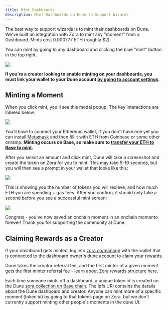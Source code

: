 ```yaml
---
title: Mint Dashboards
description: Mint Dashboards on Dune to Support Wizards
---
```


The best way to support wizards is to mint their dashboards on Dune. We've built an integration with Zora to mint any "moment" from a Dashboard. Mints cost 0.000777 ETH (roughly $2).

You can mint by going to any dashboard and clicking the blue "mint" button in the top right.

![](/web-app/images/mint_moment_button.PNG)

 **If you're a creator looking to enable minting on your dashboards, you must link your wallet to your Dune account [by going to account settings](https://dune.com/settings/wallets).**

## Minting a Moment

When you click mint, you'll see this modal popup. The key interactions are labeled below:

![](/web-app/images/mint_moment_overview.jpg)

You'll have to connect your Ethereum wallet, if you don't have one yet you can install [Metamask](https://chromewebstore.google.com/detail/metamask/nkbihfbeogaeaoehlefnkodbefgpgknn?hl=en) and then fill it with ETH from Coinbase or some other onramp. **Minting occurs on Base, so make sure to [transfer your ETH to Base to mint](https://help.coinbase.com/en/coinbase/other-topics/other/base).**

After you select an amount and click mint, Dune will take a screenshot and create the token on Zora for you to mint. This may take 5-10 seconds, but you will then see a prompt in your wallet that looks like this:

![](/web-app/images/mint_moment_tx.PNG)

This is showing you the number of tokens you will recieve, and how much ETH you are spending + gas fees. After you confirm, it should only take a second before you see a successful mint screen:

![](/web-app/images/mint_moment_success.PNG)

Congrats - you've now saved an onchain moment in an onchain momento forever! Thank you for supporting the community at Dune.

## Claiming Rewards as a Creator

If your dashboard gets minted, log into [zora.co/manage](https://zora.co/manage) with the wallet that is connected to the dashboard owner's dune account to claim your rewards.

Dune takes the creator referral fee, and the first minter of a given moment gets the first minter referral fee - [learn about Zora rewards structure here](https://support.zora.co/en/articles/2509953).

Each time someone mints off a dashboard, a unique token id is created on the Dune [zora collection on Base chain](https://basescan.org/address/0xdc6b3687d5d9ada19faad9e782e3ece41e1da7ba). The ipfs URI contains the details about the Dune dashboard and creator. Anyone can mint more of a specific moment (token id) by going to that tokens page on Zora, but we don't currently support minting other people's moments in the dune UI.
